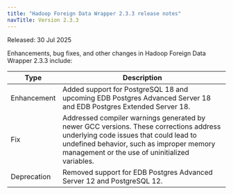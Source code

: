 ```yaml
---
title: "Hadoop Foreign Data Wrapper 2.3.3 release notes"
navTitle: Version 2.3.3
---
```


Released: 30 Jul 2025

Enhancements, bug fixes, and other changes in Hadoop Foreign Data Wrapper 2.3.3 include:

| Type        | Description                                                                                                       |
|-------------|-------------------------------------------------------------------------------------------------------------------|
| Enhancement | Added support for PostgreSQL 18 and upcoming EDB Postgres Advanced Server 18 and EDB Postgres Extended Server 18. |
| Fix         | Addressed compiler warnings generated by newer GCC versions. These corrections address underlying code issues that could lead to undefined behavior, such as improper memory management or the use of uninitialized variables.                                                     |
| Deprecation | Removed support for EDB Postgres Advanced Server 12 and PostgreSQL 12.                                            |
